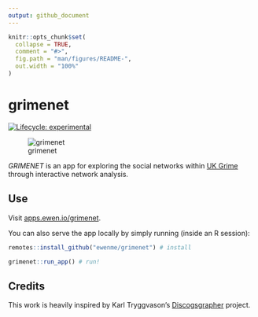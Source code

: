 ```yaml
---
output: github_document
---
```


<!-- README.md is generated from README.Rmd. Please edit that file -->

```r
knitr::opts_chunk$set(
  collapse = TRUE,
  comment = "#>",
  fig.path = "man/figures/README-",
  out.width = "100%"
)
```

# grimenet

<!-- badges: start -->
[![Lifecycle: experimental](https://img.shields.io/badge/lifecycle-experimental-orange.svg)](https://www.tidyverse.org/lifecycle/#experimental)
<!-- badges: end -->

![grimenet](man/figures/screenshot.png)

*GRIMENET* is an app for exploring the social networks within [UK Grime](https://en.wikipedia.org/wiki/Grime_(music_genre)) through interactive network analysis.

## Use

Visit [apps.ewen.io/grimenet](https://apps.ewen.io/grimenet/).

You can also serve the app locally by simply running (inside an R session):

```r
remotes::install_github("ewenme/grimenet") # install

grimenet::run_app() # run!
```

## Credits

This work is heavily inspired by Karl Tryggvason's [Discogsgrapher](https://github.com/Kalli/Discogsgrapher) project.
